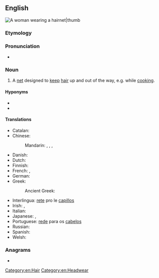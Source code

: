 ==English==
[[Image:Bundesarchiv Bild 183-F0804-0015-001, Schwarza, finnische Oberschülerinnen.jpg|A woman wearing a hairnet|thumb]]
{{wikipedia}}

===Etymology===
{{compound|hair|net|lang=en}}

===Pronunciation===
* {{a|General American}} {{IPA|/ˈhɛɹˌnɛt/|lang=en}}

===Noun===
{{en-noun}}

# A [[net]] designed to [[keep]] [[hair]] up and out of the way, e.g. while [[cook]]ing.

====Hyponyms====
* {{l|en|shpitzel}}
* {{l|en|snood}}

====Translations====
{{trans-top|net designed to keep hair up}}
* Catalan: {{t+|ca|ret|m}}
* Chinese:
*: Mandarin: {{t+|cmn|髮網|sc=Hani}}, {{t+|cmn|发网|tr=fàwǎng|sc=Hani}}, {{t+|cmn|頭套|sc=Hani}}, {{t+|cmn|头套|tr=tóutào|sc=Hani}}
* Danish: {{t|da|hårnet|n}}
* Dutch: {{t+|nl|haarnetje|n}}
* Finnish: {{t|fi|hiusverkko}}
* French: {{t+|fr|filet à cheveux|m}}, {{t+|fr|résille|f}}
* German: {{t+|de|Haarnetz|n}}
* Greek:
*: Ancient Greek: {{t|grc|κεκρύφαλος|m}}
{{trans-mid}}
* Interlingua: [[rete]] pro le [[capillos]]
* Irish: {{t|ga|eangach ghruaige|f}}, {{t|ga|líontán gruaige|m}}
* Italian: {{t+|it|retina}}
* Japanese: {{t+|ja|コール|tr=kōru|sc=Jpan}}, {{t|ja|ヘアネット|tr=heanetto|sc=Jpan}}
* Portuguese: [[rede]] para os [[cabelos]] {{g|f}}
* Russian: {{t+|ru|се́тка|f}} {{qualifier|для воло́с}}
* Spanish: {{t+|es|redecilla|f}}
* Welsh: {{t|cy|rhwyden wallt|f}}
{{trans-bottom}}

===Anagrams===
* {{anagrams|en|Athirne|Rhetian|Tehrani|inearth|inheart|raineth|therian}}

[[Category:en:Hair]]
[[Category:en:Headwear]]
